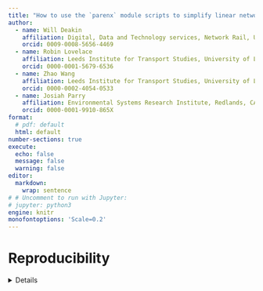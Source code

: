 ```yaml
---
title: "How to use the `parenx` module scripts to simplify linear network features"
author: 
  - name: Will Deakin
    affiliation: Digital, Data and Technology services, Network Rail, UK
    orcid: 0009-0008-5656-4469
  - name: Robin Lovelace
    affiliation: Leeds Institute for Transport Studies, University of Leeds, UK
    orcid: 0000-0001-5679-6536
  - name: Zhao Wang
    affiliation: Leeds Institute for Transport Studies, University of Leeds, UK
    orcid: 0000-0002-4054-0533
  - name: Josiah Parry
    affiliation: Environmental Systems Research Institute, Redlands, CA, USA 
    orcid: 0000-0001-9910-865X
format:
  # pdf: default
  html: default
number-sections: true
execute: 
  echo: false
  message: false
  warning: false
editor: 
  markdown: 
    wrap: sentence
# # Uncomment to run with Jupyter:
# jupyter: python3
engine: knitr
monofontoptions: 'Scale=0.2'
---
```


# Reproducibility {.unnumbered}

<details>

To reproduce this paper you need `quarto` installed.

After installing the dependencies, you can reproduce the paper by running the following command in the terminal:

```bash
quarto render cookbook.qmd
```

# Introduction

This cookbook is an addendum of the network merge paper[^1], and consists of a number of examples based on real datasets used in the development and testing. As part of this for the paper the standalone `parenx` module[^2] was developed and deployed to `pypy`. However, noting this is **beta software**, the hope is that by sharing these examples will make using these scripts a bit less painful.

This was developed and tested on a Debian Linux variant[^3] and run on the command-line interface with various versions of `python3`. While not tested on other environments they should work on under environments and operating systems.

[^1]: The [network merge paper here](https://nptscot.github.io/networkmerge/paper.html).
[^2]: See the [online project](https://pypi.org/project/parenx/).
[^3]: The [Debian Linux distribution](https://www.debian.org/)
[^4]: The [OpenStreetMap](https://www.openstreetmap.org/search?query=Edinburgh#map=11/55.9115/-3.2622) map of Edinburgh.
[^5]: The [OSC GeoPKG](https://www.geopackage.org/) specification.
[^6]: The [GeoJSON Specification](https://geojson.org/) (RFC 7946).
[^7]: [GitHub data](https://github.com/anisotropi4/parenx/tree/main/data) used in development.
[^8]: The `simplify` parameter sets [`shapely simplify`](https://shapely.readthedocs.io/en/stable/reference/shapely.simplify.html) function tolerance value.
[^9]: The `tolerance` parameter set [`shapely voronoi_diagram`](https://shapely.readthedocs.io/en/stable/manual.html#shapely.ops.voronoi_diagram) function Voronoi snapping tolerance.

# Set up and run

In this example create a working project directory, say `elegant-tern`, and set a virtual-environment and simplify data there. This assumes you have `bash` and a working base `python3` installation.

## Create a working directory

Open a shell command line prompt and type:

```bash
mkdir elegant-tern
cd elegant-tern
```

## Create and activate `python3` virtual-environment

Create a `python` virtual environment under `venv` in the working directory:

```bash
python3 -m venv venv
source venv/bin/activate
```

Activation then means that the scripts and modules installed in the virtual environment are added to the shell execution path.

## Upgrade the base `pip` and `wheel` modules (optional)

This is to make sure you are working with the lastest version of the `python3` package management and installation tools:
```bash
pip install --upgrade pip
pip install --upgrade wheel
```

This becomes more important if you are maintaining a `pypi` project.

## Install the `parenx` project:

This installs the latest release of the `parenx` scripts from `pypi` and prints the module version to `stdout`:

```bash
pip install parenx
python3 -c "import parenx; \
            from importlib.metadata import version; \
            print(version('parenx'))"
0.5.6
```

## Simplify a linear-network

To simplify the rail centre-line track-model near Doncaster to the `GeoPKG` file `sk-doncaster.gpkg`:

```bash
URL=https://github.com/anisotropi4/parenx/blob/main/data
parenx skeletonize ${URL}/rnet_doncaster_rail.geojson?raw=true \
    sk-doncaster.gpkg --buffer 30
```

Let's look at the before and after network:

```python
import geopandas as gpd
# import parenx as px
import matplotlib.pyplot as plt

url = "https://github.com/anisotropi4/parenx/blob/main/data"
before = gpd.read_file(f"{url}/rnet_doncaster_rail.geojson?raw=true")
# Check layer names:
# u = "sk-doncaster.gpkg"
u = "https://github.com/nptscot/networkmerge/releases/download/v1/sk-doncaster.gpkg"
after = gpd.read_file(u, layer = 'line')

# after = gpd.read_file('sk-doncaster.gpkg', layer = 'line')
# import matplotlib.pyplot as plt

fig, axes = plt.subplots(1, 2, figsize=(15, 7))

before.plot(ax=axes[0], color='blue')
axes[0].set_title('Before Simplification')

after.plot(ax=axes[1], color='red')
axes[1].set_title('After Simplification')

plt.tight_layout()
plt.show()
```

```python
# after showing original and primal
primal = gpd.read_file(u, layer = 'primal')
fig, axes = plt.subplots(1, 2, figsize=(15, 7))
before.plot(ax=axes[0], color='blue')
axes[0].set_title('Before Simplification')
primal.plot(ax=axes[1], color='red')
axes[1].set_title('Primal Simplification')
plt.tight_layout()
plt.show()
```

## Notes

While there are many different ways to manage packages, our experiences suggest that package management in a virtual environment with `python3` works well. Another recommended option is to use a Docker container such as the `python` image from the Geocompx project, which can be downloaded with the command `docker pull ghcr.io/geocompx/python` (or `pythonr` for a variant with R packages needed to reproduce all the images in the paper installed) or using the 'Devcontainer' in the networkmerge repo for full reproducibility.

# Simplification: TL;DR

The remaining "Too Long; Do not Read" sections explains more about how the `parenx` scripts work, and introduces a helper function used in testing. The `parenx` wrapper to the `skeletonize.py` and `voronoi.py` simplication scripts simplify linear geometry with example road and rail data for Leeds, Edinburgh and Doncaster used during development is available[^7]. Both allow the maximum displacement (simplify)[^8] and buffer size (buffer) to be set. 

## Skeletonize simplification

As the script take both a filepath or URL, to simplify the rail centre-line track-model near Doncaster to the `GeoPKG` file `sk-doncaster.gpkg`:

```bash
URL="https://github.com/anisotropi4/parenx/blob/main/data"
parenx skeletonize ${URL}/rnet_doncaster_rail.geojson?raw=true sk-doncaster.gpkg
```



The base `skeletonize.py` also takes parameters to split buffered line segments or preserve knots. These parameters:
```bash
skeletonize.py
start		0:00:00.000266
usage: skeletonize.py [-h] [--simplify SIMPLIFY] [--buffer BUFFER] [--scale SCALE]
  [--knot] [--segment] inpath [outpath]
skeletonize.py: error: the following arguments are required: inpath
```

## Voronoi simplification

As the script take a filepath or URL, simplify the rail centre-line track-model near Doncaster to the `GeoPKG` file `sk-doncaster.gpkg`:

```bash
URL=https://github.com/anisotropi4/parenx/blob/main/data
skeletonize.py ${URL}/rnet_doncaster_rail.geojson?raw=true sk-doncaster.gpkg
```

The base `voronoi.py` also takes a tolerance parameter[^9] to sets to the Voronoi polygon overlap:
```bash
start		0:00:00.000154
usage: voronoi.py [-h] [--simplify SIMPLIFY] [--scale SCALE] [--buffer BUFFER]
  [--tolerance TOLERANCE] inpath [outpath]
voronoi.py: error: the following arguments are required: inpath
```

# Helper script
The `run.sh` helper script sets and installs `parenx` in a virtual environment, and runs the `skeletonize` and `voronoi` simplification scripts with a number of different simplification parameters, and converts the output into a sanitized `GeoJSON` format if `ogr2ogr` is installed.

## Find the helper script
To find it:

```bash
find . -name run.sh -o parenx
./venv/lib/python3.12/site-packages/parenx/run.sh
```

## Copy the helper scripts

Copy the helper script to the working directory. If you want to check for its existence copy it to the working directory type:
```bash
ls run.sh
ls: cannot access 'run.sh': No such file or directory
find . -name run.sh -o -name parenx -type f \
    -exec cp {} . \;
ls run.sh
run.sh
```

Otherwise the following will suffice:
```bash
find . -name run.sh -exec cp {} . \;
```

## Run the helper script
The default runs the `skeletonize` and `voronoi` simplification scripts with a number of parameters, against an OpenStreetMap[^4] Edinburgh Princes Street road network file (`net_princes_street.geojson`). It creates a `GeoPKG`[^5] with three output layers and, if `ogr2ogr` is installed, `GeoJSON`[^6].

```bash
./run.sh
simplify ./venv/lib/python3.12/site-packages/parenx/data/rnet_princes_street.geojson
skeletonize ./venv/lib/python3.12/site-packages/parenx/data/rnet_princes_street.geojson
start		0:00:00.000270
read geojson	0:00:00.093758
...
write simple	0:00:03.403231
write primal	0:00:03.446779
stop		0:00:03.498828
voronoi ./venv/lib/python3.12/site-packages/parenx/data/rnet_princes_street.geojson
start		0:00:00.000165
read geojson	0:00:00.079670
...
stop		0:00:19.703512
```

## What does the helper `run.sh` do?
The helper script creates the enviroment and runs the `skeletonize` and `voronoi` simplification scripts with different simplification parameters, and converts the output into a sanitized `GeoJSON` format if `ogr2ogr` is installed. The path and output filename can also be specified.

### Set up environment
As above this checks to see if a `venv` directory exists, creates and populates it if not, and activates the environment:

```bash
#!/usr/bin/env bash

if [ ! -d venv ]; then
    python3 -m venv venv
    source venv/bin/activate
    pip install --upgrade pip
    pip install --upgrade wheel
    pip install parenx
fi

source venv/bin/activate
```

It also see if there are any command line parameters set and creates an archive directory, if it is absent:

```bash
LIBPATH=$(find . -name data | fgrep parenx)
INPATH=${1:-"${LIBPATH}/rnet_princes_street.geojson"}
OUTPUT=${2:-"output"}

echo simplify ${INPATH}

if [ ! -d archive ]; then
    mkdir archive
fi
```

This sets the `LIBPATH` shell variable to the location of `parenx` library.

It also sets the `INPATH` and `OUTPATH` shell variables to command line values, or defaults.

### Archive previous files
Create an archive directory, and archive any existing output files.

```bash
if [ ! -d archive ]; then
    mkdir archive
fi

for k in sk vr
do
    if [ -s ${k}-${OUTPUT}.gpkg ]; then
        mv ${k}-${OUTPUT}.gpkg archive
    fi
    if [ -s ${k}-${OUTPUT}.geojson ]; then
        mv ${k}-${OUTPUT}.geojson archive
    fi
done
```

### Simplify using skeletonization

This creates three skeletonization outputs with varying `simplify` and `segment` parameters:
```bash
echo skeletonize ${INPATH}
skeletonize.py ${INPATH} sk-${OUTPUT}.gpkg
skeletonize.py ${INPATH} sk-${OUTPUT}-simple.gpkg --simplify 1.0
skeletonize.py ${INPATH} sk-${OUTPUT}-segment.gpkg --segment
```

### Simplify using Voronoi

This creates two Voronoi outputs with varying `simplify` parameters:
```bash
echo voronoi ${INPATH}
voronoi.py ${INPATH} vr-${OUTPUT}.gpkg
voronoi.py ${INPATH} vr-${OUTPUT}-simple.gpkg --simplify 1.0
```

### What does this all look like?

Remembering `less` is `more`:
```bash
less run.sh
#!/usr/bin/env bash

if [ ! -d venv ]; then
    python3 -m venv venv
    source venv/bin/activate
    pip install --upgrade pip
    pip install --upgrade wheel
    pip install parenx
fi

source venv/bin/activate

LIBPATH=$(find . -name data | fgrep parenx | head -1)
INPATH=${1:-"${LIBPATH}/rnet_princes_street.geojson"}
OUTPUT=${2:-"output"}

echo simplify ${INPATH}

if [ ! -d archive ]; then
    mkdir archive
fi

for k in sk vr
do
    if [ -s ${k}-${OUTPUT}.gpkg ]; then
        mv ${k}-${OUTPUT}.gpkg archive
    fi
    if [ -s ${k}-${OUTPUT}.geojson ]; then
        mv ${k}-${OUTPUT}.geojson archive
    fi
done

echo skeletonize ${INPATH}
skeletonize.py ${INPATH} sk-${OUTPUT}.gpkg
skeletonize.py ${INPATH} sk-${OUTPUT}-simple.gpkg --simplify 1.0
skeletonize.py ${INPATH} sk-${OUTPUT}-segment.gpkg --segment
echo voronoi ${INPATH}
voronoi.py ${INPATH} vr-${OUTPUT}.gpkg
voronoi.py ${INPATH} vr-${OUTPUT}-simple.gpkg --simplify 1.0

OGR2OGR=$(which ogr2ogr)
if [ x"${OGR2OGR}" != x ]; then
    for k in sk vr
    do
        rm -f ${k}-${OUTPUT}.geojson
        ogr2ogr -f GeoJSON ${k}-${OUTPUT}.geojson ${k}-${OUTPUT}.gpkg \
           line
        sed -i 's/00000[0-9]*//g' ${k}-${OUTPUT}.geojson
    done
    for k in sk vr
    do
        rm -f ${k}-${OUTPUT}-simple.geojson
        ogr2ogr -f GeoJSON ${k}-${OUTPUT}-simple.geojson \
            ${k}-${OUTPUT}-simple.gpkg line
        sed -i 's/00000[0-9]*//g' ${k}-${OUTPUT}-simple.geojson
    done
fi
```

# Acknowledgement

Many thanks to everyone who has helped and supported in making this work possible, and making the data available.

* The centre-line track-model is an extract of the Network Rail centre-line track-model hosted by [OpenRailData](https://github.com/openraildata/network-rail-gis) under the [Open Government License](https://www.nationalarchives.gov.uk/doc/open-government-licence/version/3/), retrieved 2023-07-11.
* The road network data are static extracts from OpenStreeMap under [CC-BY-SA 2.0](https://www.openstreetmap.org/copyright) through the [OverPassAPI Turbo service](https://overpass-turbo.eu/).
